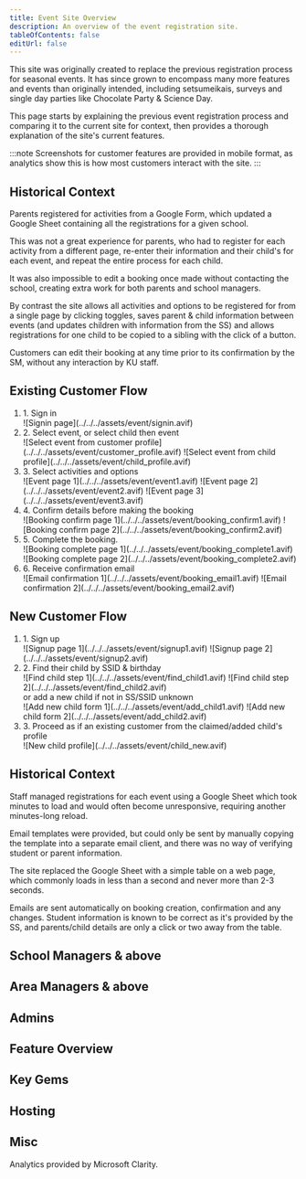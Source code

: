 ```yaml
---
title: Event Site Overview
description: An overview of the event registration site.
tableOfContents: false
editUrl: false
---
```



This site was originally created to replace the previous registration process for seasonal events. It has since grown to encompass many more features and events than originally intended, including setsumeikais, surveys and single day parties like Chocolate Party & Science Day.

This page starts by explaining the previous event registration process and comparing it to the current site for context, then provides a thorough explanation of the site's current features.

<Tabs>

<TabItem label="Customer Features" icon="star">

:::note
Screenshots for customer features are provided in mobile format, as analytics show this is how most customers interact with the site.
:::

## Historical Context

Parents registered for activities from a Google Form, which updated a Google Sheet containing all the registrations for a given school.

This was not a great experience for parents, who had to register for each activity from a different page, re-enter their information and their child's for each event, and repeat the entire process for each child.

It was also impossible to edit a booking once made without contacting the school, creating extra work for both parents and school managers.

By contrast the site allows all activities and options to be registered for from a single page by clicking toggles, saves parent & child information between events (and updates children with information from the SS) and allows registrations for one child to be copied to a sibling with the click of a button.

Customers can edit their booking at any time prior to its confirmation by the SM, without any interaction by KU staff.

## Existing Customer Flow

<Steps>
<ol>
	<li>
		1. Sign in
		<div class="image-container">
			![Signin page](../../../assets/event/signin.avif)
		</div>
	</li>
	<li>
		2. Select event, or select child then event
		<div class="image-container">
			![Select event from customer profile](../../../assets/event/customer_profile.avif)
			![Select event from child profile](../../../assets/event/child_profile.avif)
		</div>
	</li>
	<li>
		3. Select activities and options
		<div class="image-container">
			![Event page 1](../../../assets/event/event1.avif)
			![Event page 2](../../../assets/event/event2.avif)
			![Event page 3](../../../assets/event/event3.avif)
		</div>
	</li>
	<li>
		4. Confirm details before making the booking
		<div class="image-container">
			![Booking confirm page 1](../../../assets/event/booking_confirm1.avif)
			![Booking confirm page 2](../../../assets/event/booking_confirm2.avif)
		</div>
	</li>
	<li>
		5. Complete the booking.
		<div class="image-container">
			![Booking complete page 1](../../../assets/event/booking_complete1.avif)
			![Booking complete page 2](../../../assets/event/booking_complete2.avif)
		</div>
	</li>
	<li>
		6. Receive confirmation email
		<div class="image-container">
			![Email confirmation 1](../../../assets/event/booking_email1.avif)
			![Email confirmation 2](../../../assets/event/booking_email2.avif)
		</div>
	</li>
</ol>

</Steps>

## New Customer Flow

<Steps>
<ol>
	<li>
		1. Sign up
		<div class="image-container">
			![Signup page 1](../../../assets/event/signup1.avif)
			![Signup page 2](../../../assets/event/signup2.avif)
		</div>
	</li>
	<li>
		2. Find their child by SSID & birthday
		<div class="image-container">
			![Find child step 1](../../../assets/event/find_child1.avif)
			![Find child step 2](../../../assets/event/find_child2.avif)
		</div>
		or add a new child if not in SS/SSID unknown
		<div class="image-container">
			![Add new child form 1](../../../assets/event/add_child1.avif)
			![Add new child form 2](../../../assets/event/add_child2.avif)
		</div>
	</li>
	<li>
		3. Proceed as if an existing customer from the claimed/added child's profile
		<div class="image-container">
			![New child profile](../../../assets/event/child_new.avif)
		</div>
	</li>
</ol>

</Steps>

</TabItem>

<TabItem label="Staff Features" icon="document">

## Historical Context

Staff managed registrations for each event using a Google Sheet which took minutes to load and would often become unresponsive, requiring another minutes-long reload.

Email templates were provided, but could only be sent by manually copying the template into a separate email client, and there was no way of verifying student or parent information.

The site replaced the Google Sheet with a simple table on a web page, which commonly loads in less than a second and never more than 2-3 seconds.

Emails are sent automatically on booking creation, confirmation and any changes. Student information is known to be correct as it's provided by the SS, and parents/child details are only a click or two away from the table.

## School Managers & above

## Area Managers & above

## Admins

</TabItem>

<TabItem label="Technical Details" icon="seti:html">

## Feature Overview

## Key Gems

## Hosting

## Misc

Analytics provided by Microsoft Clarity.

</TabItem>

</Tabs>
